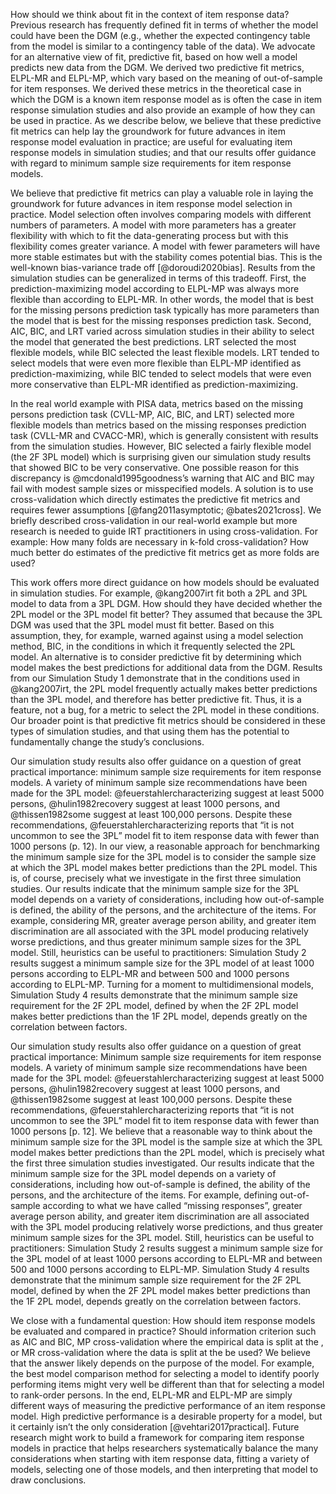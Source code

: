 
How should we think about fit in the context of item response data? Previous research has frequently defined fit in terms of whether the model could have been the DGM (e.g., whether the expected contingency table from the model is similar to a contingency table of the data). We advocate for an alternative view of fit, predictive fit, based on how well a model predicts new data from the DGM. We derived two predictive fit metrics, ELPL-MR and ELPL-MP, which vary based on the meaning of out-of-sample for item responses. We derived these metrics in the theoretical case in which the DGM is a known item response model as is often the case in item response simulation studies and also provide an example of how they can be used in practice. As we describe below, we believe that these predictive fit metrics can help lay the groundwork for future advances in item response model evaluation in practice; are useful for evaluating item response models in simulation studies; and that our results offer guidance with regard to minimum sample size requirements for item response models.

We believe that predictive fit metrics can play a valuable role in laying the groundwork for future advances in item response model selection in practice. Model selection often involves comparing models with different numbers of parameters. A model with more parameters has a greater flexibility with which to fit the data-generating process but with this flexibility comes greater variance. A model with fewer parameters will have more stable estimates but with the stability comes potential bias. This is the well-known bias-variance trade off [@doroudi2020bias]. Results from the simulation studies can be generalized in terms of this tradeoff. First, the prediction-maximizing model according to ELPL-MP was always more flexible than according to ELPL-MR. In other words, the model that is best for the missing persons prediction task typically has more parameters than the model that is best for the missing responses prediction task. Second, AIC, BIC, and LRT varied across simulation studies in their ability to select the model that generated the best predictions. LRT selected the most flexible models, while BIC selected the least flexible models. LRT tended to select models that were even more flexible than ELPL-MP identified as prediction-maximizing, while BIC tended to select models that were even more conservative than ELPL-MR identified as prediction-maximizing.

In the real world example with PISA data, metrics based on the missing persons prediction task (CVLL-MP, AIC, BIC, and LRT) selected more flexible models than metrics based on the missing responses prediction task (CVLL-MR and CVACC-MR), which is generally consistent with results from the simulation studies. However, BIC selected a fairly flexible model (the 2F 3PL model) which is surprising given our simulation study results that showed BIC to be very conservative. One possible reason for this discrepancy is @mcdonald1995goodness's warning that AIC and BIC may fail with modest sample sizes or misspecified models. A solution is to use cross-validation which directly estimates the predictive fit metrics and requires fewer assumptions [@fang2011asymptotic; @bates2021cross]. We briefly described cross-validation in our real-world example but more research is needed to guide IRT practitioners in using cross-validation. For example: How many folds are necessary in k-fold cross-validation? How much better do estimates of the predictive fit metrics get as more folds are used?

This work offers more direct guidance on how models should be evaluated in simulation studies. For example, @kang2007irt fit both a 2PL and 3PL model to data from a 3PL DGM. How should they have decided whether the 2PL model or the 3PL model fit better? They assumed that because the 3PL DGM was used that the 3PL model must fit better. Based on this assumption, they, for example, warned against using a model selection method, BIC, in the conditions in which it frequently selected the 2PL model. An alternative is to consider predictive fit by determining which model makes the best predictions for additional data from the DGM. Results from our Simulation Study 1 demonstrate that in the conditions used in @kang2007irt, the 2PL model frequently actually makes better predictions than the 3PL model, and therefore has better predictive fit. Thus, it is a feature, not a bug, for a metric to select the 2PL model in these conditions. Our broader point is that predictive fit metrics should be considered in these types of simulation studies, and that using them has the potential to fundamentally change the study's conclusions.

Our simulation study results also offer guidance on a question of great practical importance: minimum sample size requirements for item response models. A variety of minimum sample size recommendations have been made for the 3PL model: @feuerstahlercharacterizing suggest at least 5000 persons, @hulin1982recovery suggest at least 1000 persons, and @thissen1982some suggest at least 100,000 persons. Despite these recommendations, @feuerstahlercharacterizing reports that "it is not uncommon to see the 3PL" model fit to item response data with fewer than 1000 persons (p. 12). In our view, a reasonable approach for benchmarking the minimum sample size for the 3PL model is to consider the sample size at which the 3PL model makes better predictions than the 2PL model. This is, of course, precisely what we investigate in the first three simulation studies. Our results indicate that the minimum sample size for the 3PL model depends on a variety of considerations, including how out-of-sample is defined, the ability of the persons, and the architecture of the items. For example, considering MR, greater average person ability, and greater item discrimination are all associated with the 3PL model producing relatively worse predictions, and thus greater minimum sample sizes for the 3PL model. Still, heuristics can be useful to practitioners: Simulation Study 2 results suggest a minimum sample size for the 3PL model of at least 1000 persons according to ELPL-MR and between 500 and 1000 persons according to ELPL-MP. Turning for a moment to multidimensional models, Simulation Study 4 results demonstrate that the minimum sample size requirement for the 2F 2PL model, defined by when the 2F 2PL model makes better predictions than the 1F 2PL model, depends greatly on the correlation between factors.

Our simulation study results also offer guidance on a question of great practical importance: Minimum sample size requirements for item response models. A variety of minimum sample size recommendations have been made for the 3PL model: @feuerstahlercharacterizing suggest at least 5000 persons, @hulin1982recovery suggest at least 1000 persons, and @thissen1982some suggest at least 100,000 persons. Despite these recommendations, @feuerstahlercharacterizing reports that "it is not uncommon to see the 3PL" model fit to item response data with fewer than 1000 persons [p. 12]. We believe that a reasonable way to think about the minimum sample size for the 3PL model is the sample size at which the 3PL model makes better predictions than the 2PL model, which is precisely what the first three simulation studies investigated. Our results indicate that the minimum sample size for the 3PL model depends on a variety of considerations, including how out-of-sample is defined, the ability of the persons, and the architecture of the items. For example, defining out-of-sample according to what we have called "missing responses", greater average person ability, and greater item discrimination are all associated with the 3PL model producing relatively worse predictions, and thus greater minimum sample sizes for the 3PL model. Still, heuristics can be useful to practitioners: Simulation Study 2 results suggest a minimum sample size for the 3PL model of at least 1000 persons according to ELPL-MR and between 500 and 1000 persons according to ELPL-MP. Simulation Study 4 results demonstrate that the minimum sample size requirement for the 2F 2PL model, defined by when the 2F 2PL model makes better predictions than the 1F 2PL model, depends greatly on the correlation between factors.

We close with a fundamental question: How should item response models be evaluated and compared in practice? Should information criterion such as AIC and BIC, MP cross-validation where the empirical data is split at the \emph{person level}, or MR cross-validation where the data is split at the \emph{item response level} be used? We believe that the answer likely depends on the purpose of the model. For example, the best model comparison method for selecting a model to identify poorly performing items might very well be different than that for selecting a model to rank-order persons. In the end, ELPL-MR and ELPL-MP are simply different ways of measuring the predictive performance of an item response model. High predictive performance is a desirable property for a model, but it certainly isn't the only consideration [@vehtari2017practical]. Future research might work to build a framework for comparing item response models in practice that helps researchers systematically balance the many considerations when starting with item response data, fitting a variety of models, selecting one of those models, and then interpreting that model to draw conclusions.
